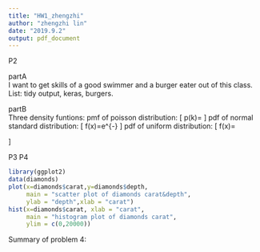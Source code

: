 ```yaml
---
title: "HW1_zhengzhi"
author: "zhengzhi lin"
date: "2019.9.2"
output: pdf_document
---
```


P2

partA\
I want to get skills of a good swimmer and a burger eater out of this class.
List: tidy output, keras, burgers.

partB\
Three density funtions: 
                                pmf of poisson distribution: 
                               \[
 p(k)=\frac{\lambda^{k}e^{-\lambda}}{k!}\tag{1} \label{eq:special}
\]
                                pdf of normal standard distribution: \[
 f(x)=\frac{1}{\sqrt{2\pi}}e^{-\frac{x^2}{2}}\tag{2} \label{eq:special}
\]
                                pdf of uniform distribution: 
\[
 f(x)=
\begin{cases}
\frac{1}{a-b},& \text{for } a\leq x\leq b \\
0, & \text{otherwise}
\end{cases}\tag{3} \label{eq:special}
\]

P3
P4
```r
library(ggplot2)
data(diamonds)
plot(x=diamonds$carat,y=diamonds$depth,
     main = "scatter plot of diamonds carat&depth",
     ylab = "depth",xlab = "carat")
hist(x=diamonds$carat, xlab = "carat", 
     main = "histogram plot of diamonds carat", 
     ylim = c(0,20000))
```
Summary of problem 4: 

